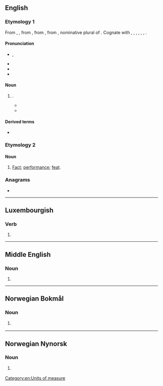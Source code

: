 ==English==

===Etymology 1===
{{root|la|ine-pro|*ped-}}
From {{inh|en|enm|feet}}, {{m|enm|fet}}, from {{inh|en|ang|fēt}}, from {{inh|en|gem-pro|*fōtiz}}, from {{inh|en|ine-pro|*pódes}}, nominative plural of {{m|ine-pro|*pṓds||foot}}. Cognate with {{cog|stq|Fäite|t=feet}}, {{cog|fy|fiet|t=feet}}, {{cog|de|Füße|t=feet}}, {{cog|da|fødder|t=feet}}, {{cog|sv|fötter|t=feet}}, {{cog|fo|føtur|t=feet}}, {{cog|is|fætur|t=feet}}.

====Pronunciation====
* {{enPR|fēt}}, {{IPA|en|/fiːt/}}
* {{audio|en|en-us-feet.ogg|Audio (US)}}
* {{rhymes|en|iːt}}
* {{homophones|en|feat}}

====Noun====
{{head|en|noun form}}

# {{en-irregular plural of|foot}}.
#* {{RQ:Belloc Lowndes Lodger|chapter=II|passage=There was a neat hat-and-umbrella stand, and the stranger's weary '''feet''' fell soft on a good, serviceable dark-red drugget, which matched in colour the flock-paper on the walls.}}
#* {{RQ:Allingham China Governess|chapter=14|passage=Just under the ceiling there were three lunette windows, heavily barred and blacked out in the normal way by centuries of grime. Their bases were on a level with the pavement outside, a narrow way which was several '''feet''' lower than the road behind the house.}}

====Derived terms====
* {{l|en|get cold feet}}

===Etymology 2===

====Noun====
{{en-noun|?}}

# {{lb|en|obsolete}} [[fact|Fact]]; [[performance]]; [[feat]]. <!--Webster 1913-->

===Anagrams===
* {{anagrams|en|a=eeft|ETFE|fete|fête|teef}}

[[Category:en:Units of measure]]
{{cln|en|plurals with umlaut}}

----

==Luxembourgish==

===Verb===
{{head|lb|verb form}}

# {{inflection of|lb|feeën||3|s|pres|ind|;|2|p|pres|ind|;|2|p|imp}}

----

==Middle English==

===Noun===
{{head|enm|noun plural form}}

# {{plural of|enm|fot}}

----

==Norwegian Bokmål==

===Noun===
{{head|nb|noun form|g=n}}

# {{inflection of|nb|fe||def|s}} {{q|Etymology 2}}

----

==Norwegian Nynorsk==

===Noun===
{{head|nn|noun form|g=n}}

# {{inflection of|nn|fe||def|s}} {{q|Etymology 2}}